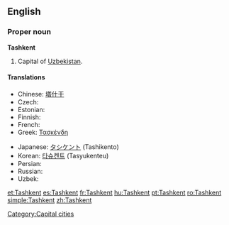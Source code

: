 {{wikipedia}}
==English==

===Proper noun===
'''Tashkent'''

# Capital of [[Uzbekistan]].

====Translations====
{{top}}
* Chinese: [[塔什干]]
* Czech: {{t-|cs|Taškent|m}}
* Estonian: {{t-|et|Toshkent}}
* Finnish: {{t+|fi|Taškent}}
* French: {{t+|fr|Tachkent}}
* Greek: [[Τασκένδη]]
{{mid}}
* Japanese: [[タシケント]] (Tashikento)
* Korean: [[타슈켄트]] (Tasyukenteu)
* Persian: {{t-|fa|تاشکند|tr=Tâshkand|sc=fa-Arab|xs=Persian}}
* Russian: {{t+|ru|Ташкент|sc=Cyrl}}
* Uzbek: {{t-|uz|Toshkent|xs=Uzbek}}
{{bottom}}

[[Category:Capital cities]]

[[et:Tashkent]]
[[es:Tashkent]]
[[fr:Tashkent]]
[[hu:Tashkent]]
[[pt:Tashkent]]
[[ro:Tashkent]]
[[simple:Tashkent]]
[[zh:Tashkent]]